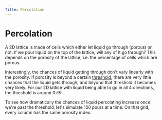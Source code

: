 ```yaml
---
Title: Percolation
---
```



# Percolation

A 2D lattice is made of cells which either let liquid go through (porous) or not.
If we pour liquid on the top of the lattice, will any of it go through? This depends on the porosity of the lattice, i.e. the percentage of cells which are porous.

<Percolation />

Interestingly, the chances of liquid getting through don't vary linearly with the porosity. If porosity is beyond a certain [threshold](https://en.wikipedia.org/wiki/Percolation_threshold), there are very little chances that the liquid gets through, and beyond that threshold it becomes very likely.
For our 2D lattice with liquid being able to go in all 4 directions, the threshold is around _0.59_.

To see how dramatically the chances of liquid percolating increase once we're past the threshold, let's simulate 100 pours at a time:
On that grid, every column has the same porosity index.

<PercolationGrid />

